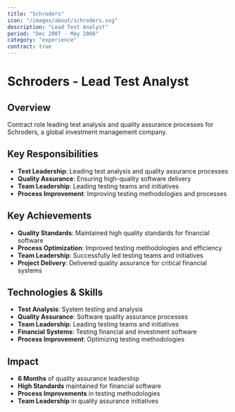 ```yaml
---
title: "Schroders"
icon: "/images/about/schroders.svg"
description: "Lead Test Analyst"
period: "Dec 2007 - May 2008"
category: "experience"
contract: true
---
```


# Schroders - Lead Test Analyst

## Overview

Contract role leading test analysis and quality assurance processes for Schroders, a global investment management company.

## Key Responsibilities

- **Test Leadership**: Leading test analysis and quality assurance processes
- **Quality Assurance**: Ensuring high-quality software delivery
- **Team Leadership**: Leading testing teams and initiatives
- **Process Improvement**: Improving testing methodologies and processes

## Key Achievements

- **Quality Standards**: Maintained high quality standards for financial software
- **Process Optimization**: Improved testing methodologies and efficiency
- **Team Leadership**: Successfully led testing teams and initiatives
- **Project Delivery**: Delivered quality assurance for critical financial systems

## Technologies & Skills

- **Test Analysis**: System testing and analysis
- **Quality Assurance**: Software quality assurance processes
- **Team Leadership**: Leading testing teams and initiatives
- **Financial Systems**: Testing financial and investment software
- **Process Improvement**: Optimizing testing methodologies

## Impact

- **6 Months** of quality assurance leadership
- **High Standards** maintained for financial software
- **Process Improvements** in testing methodologies
- **Team Leadership** in quality assurance initiatives 